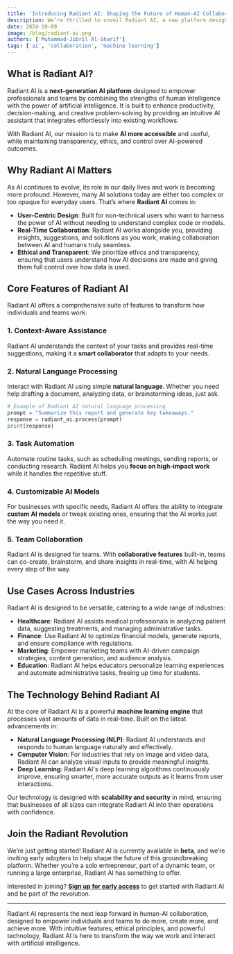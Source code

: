 ```yaml
---
title: 'Introducing Radiant AI: Shaping the Future of Human-AI Collaboration'
description: We’re thrilled to unveil Radiant AI, a new platform designed to revolutionize how people interact with artificial intelligence. Radiant AI brings together cutting-edge technology and intuitive design to enable seamless, human-AI collaboration across a wide range of industries.
date: 2024-10-09
image: /blog/radiant-ai.png
authors: ['Muhammad-Jibril Al-Sharif']
tags: ['ai', 'collaboration', 'machine learning']
---
```


## What is Radiant AI?

Radiant AI is a **next-generation AI platform** designed to empower professionals and teams by combining the strengths of human intelligence with the power of artificial intelligence. It is built to enhance productivity, decision-making, and creative problem-solving by providing an intuitive AI assistant that integrates effortlessly into existing workflows.

With Radiant AI, our mission is to make **AI more accessible** and useful, while maintaining transparency, ethics, and control over AI-powered outcomes.

## Why Radiant AI Matters

As AI continues to evolve, its role in our daily lives and work is becoming more profound. However, many AI solutions today are either too complex or too opaque for everyday users. That’s where **Radiant AI** comes in:

- **User-Centric Design**: Built for non-technical users who want to harness the power of AI without needing to understand complex code or models.
- **Real-Time Collaboration**: Radiant AI works alongside you, providing insights, suggestions, and solutions as you work, making collaboration between AI and humans truly seamless.
- **Ethical and Transparent**: We prioritize ethics and transparency, ensuring that users understand how AI decisions are made and giving them full control over how data is used.

## Core Features of Radiant AI

Radiant AI offers a comprehensive suite of features to transform how individuals and teams work:

### 1. Context-Aware Assistance
Radiant AI understands the context of your tasks and provides real-time suggestions, making it a **smart collaborator** that adapts to your needs.

### 2. Natural Language Processing
Interact with Radiant AI using simple **natural language**. Whether you need help drafting a document, analyzing data, or brainstorming ideas, just ask.

```python
# Example of Radiant AI natural language processing
prompt = "Summarize this report and generate key takeaways."
response = radiant_ai.process(prompt)
print(response)
```

### 3. Task Automation
Automate routine tasks, such as scheduling meetings, sending reports, or conducting research. Radiant AI helps you **focus on high-impact work** while it handles the repetitive stuff.

### 4. Customizable AI Models
For businesses with specific needs, Radiant AI offers the ability to integrate **custom AI models** or tweak existing ones, ensuring that the AI works just the way you need it.

### 5. Team Collaboration
Radiant AI is designed for teams. With **collaborative features** built-in, teams can co-create, brainstorm, and share insights in real-time, with AI helping every step of the way.

## Use Cases Across Industries

Radiant AI is designed to be versatile, catering to a wide range of industries:

- **Healthcare**: Radiant AI assists medical professionals in analyzing patient data, suggesting treatments, and managing administrative tasks.
- **Finance**: Use Radiant AI to optimize financial models, generate reports, and ensure compliance with regulations.
- **Marketing**: Empower marketing teams with AI-driven campaign strategies, content generation, and audience analysis.
- **Education**: Radiant AI helps educators personalize learning experiences and automate administrative tasks, freeing up time for students.

## The Technology Behind Radiant AI

At the core of Radiant AI is a powerful **machine learning engine** that processes vast amounts of data in real-time. Built on the latest advancements in:

- **Natural Language Processing (NLP)**: Radiant AI understands and responds to human language naturally and effectively.
- **Computer Vision**: For industries that rely on image and video data, Radiant AI can analyze visual inputs to provide meaningful insights.
- **Deep Learning**: Radiant AI's deep learning algorithms continuously improve, ensuring smarter, more accurate outputs as it learns from user interactions.

Our technology is designed with **scalability and security** in mind, ensuring that businesses of all sizes can integrate Radiant AI into their operations with confidence.

## Join the Radiant Revolution

We’re just getting started! Radiant AI is currently available in **beta**, and we’re inviting early adopters to help shape the future of this groundbreaking platform. Whether you’re a solo entrepreneur, part of a dynamic team, or running a large enterprise, Radiant AI has something to offer.

Interested in joining? **[Sign up for early access](#)** to get started with Radiant AI and be part of the revolution.

---

Radiant AI represents the next leap forward in human-AI collaboration, designed to empower individuals and teams to do more, create more, and achieve more. With intuitive features, ethical principles, and powerful technology, Radiant AI is here to transform the way we work and interact with artificial intelligence.